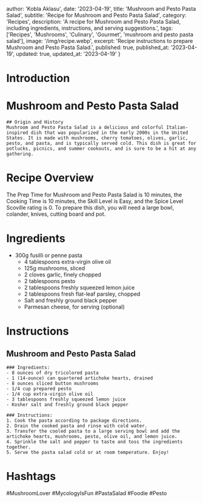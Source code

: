 
  author: 'Kobla Aklasu',
  date: '2023-04-19',
  title: 'Mushroom and Pesto Pasta Salad',
  subtitle: 'Recipe for Mushroom and Pesto Pasta Salad',
  category: 'Recipes',
  description: 'A recipe for Mushroom and Pesto Pasta Salad, including ingredients, instructions, and serving suggestions.',
  tags: ['Recipes', 'Mushrooms', 'Culinary', 'Gourmet', 'mushroom and pesto pasta salad'],
  image: '/img/recipe.webp',
  excerpt: 'Recipe instructions to prepare Mushroom and Pesto Pasta Salad.',
  published: true,
  published_at: '2023-04-19',
  updated: true,
  updated_at: '2023-04-19'
}


  # Introduction

# Mushroom and Pesto Pasta Salad 
    
    ## Origin and History
    Mushroom and Pesto Pasta Salad is a delicious and colorful Italian-inspired dish that was popularized in the early 2000s in the United States. It is made with mushrooms, cherry tomatoes, olives, garlic, pesto, and pasta, and is typically served cold. This dish is great for potlucks, picnics, and summer cookouts, and is sure to be a hit at any gathering.

# Recipe Overview

The Prep Time for Mushroom and Pesto Pasta Salad is 10 minutes, the Cooking Time is 10 minutes, the Skill Level is Easy, and the Spice Level Scoville rating is 0. To prepare this dish, you will need a large bowl, colander, knives, cutting board and pot.

# Ingredients

- 300g fusilli or penne pasta
    - 4 tablespoons extra-virgin olive oil
    - 125g mushrooms, sliced 
    - 2 cloves garlic, finely chopped
    - 2 tablespoons pesto
    - 2 tablespoons freshly squeezed lemon juice
    - 2 tablespoons fresh flat-leaf parsley, chopped
    - Salt and freshly ground black pepper
    - Parmesan cheese, for serving (optional)

# Instructions

## Mushroom and Pesto Pasta Salad
    
    ### Ingredients:
    - 8 ounces of dry tricolored pasta
    - 1 (14-ounce) can quartered artichoke hearts, drained
    - 8 ounces sliced button mushrooms
    - 1/4 cup prepared pesto
    - 1/4 cup extra-virgin olive oil
    - 3 tablespoons freshly squeezed lemon juice
    - Kosher salt and freshly ground black pepper
    
    ### Instructions:
    1. Cook the pasta according to package directions.
    2. Drain the cooked pasta and rinse with cold water.
    3. Transfer the cooled pasta to a large serving bowl and add the artichoke hearts, mushrooms, pesto, olive oil, and lemon juice.
    4. Sprinkle the salt and pepper to taste and toss the ingredients together.
    5. Serve the pasta salad cold or at room temperature. Enjoy!

# Hashtags

#MushroomLover #MycologyIsFun #PastaSalad #Foodie #Pesto



